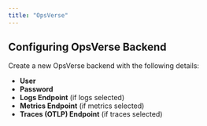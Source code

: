 ```yaml
---
title: "OpsVerse"
---
```


## Configuring OpsVerse Backend

Create a new OpsVerse backend with the following details:

- **User**
- **Password**
- **Logs Endpoint** (if logs selected)
- **Metrics Endpoint** (if metrics selected)
- **Traces (OTLP) Endpoint** (if traces selected)
